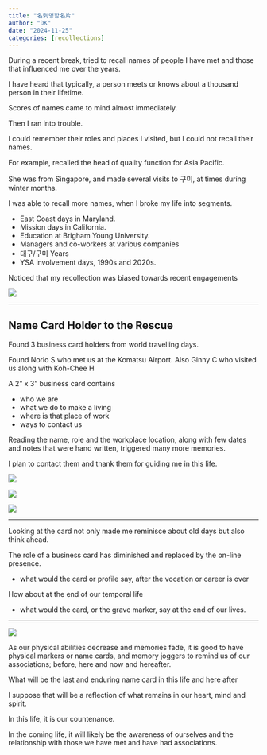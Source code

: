 ```yaml
---
title: "名刺명함名片"
author: "DK"
date: "2024-11-25"
categories: [recollections]
---
```


During a recent break, tried to recall names of people I have met and those that influenced me over the years.

I have heard that typically, a person meets or knows about a thousand person in their lifetime.

Scores of names came to mind almost immediately.

Then I ran into trouble.

I could remember their roles and places I visited, but I could not recall their names.

For example, recalled the head of quality function for Asia Pacific.

She was from Singapore, and made several visits to 구미, at times during winter months.

I was able to recall more names, when I broke my life into segments.

-   East Coast days in Maryland.
-   Mission days in California.
-   Education at Brigham Young University.
-   Managers and co-workers at various companies
-   대구/구미 Years
-   YSA involvement days, 1990s and 2020s.

Noticed that my recollection was biased towards recent engagements

![](images/20241207_165413 Copy.JPG)

------------------------------------------------------------------------

## Name Card Holder to the Rescue

Found 3 business card holders from world travelling days.

Found Norio S who met us at the Komatsu Airport. Also Ginny C who visited us along with Koh-Chee H

A 2" x 3" business card contains

- who we are
- what we do to make a living
- where is that place of work
- ways to contact us

Reading the name, role and the workplace location, along with few dates and notes that were hand written, triggered many more memories.

I plan to contact them and thank them for guiding me in this life.

![](images/1.JPG)

![](images/4.JPG)

![](images/IMG_0206.JPG)

------------------------------------------------------------------------

Looking at the card not only made me reminisce about old days but also think ahead.

The role of a business card has diminished and replaced by the on-line presence.

-   what would the card or profile say, after the vocation or career is over

How about at the end of our temporal life

-   what would the card, or the grave marker, say at the end of our lives.

------------------------------------------------------------------------

![](images/20241207_170238~2.jpg)

As our physical abilities decrease and memories fade, it is good to have physical markers or name cards, and memory joggers to remind us of our associations; before, here and now and hereafter.

What will be the last and enduring name card in this life and here after

I suppose that will be a reflection of what remains in our heart, mind and spirit.

In this life, it is our countenance.

In the coming life, it will likely be the awareness of ourselves and the relationship with those we have met and have had associations.

